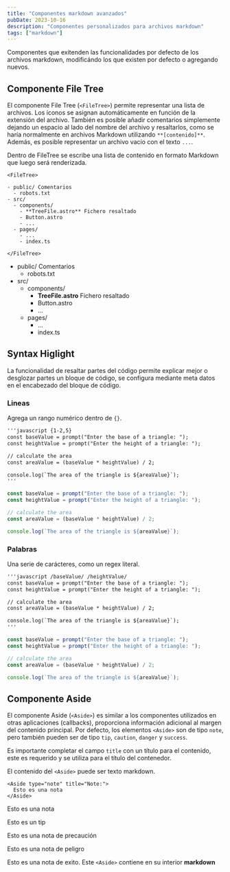 ---
title: "Componentes markdown avanzados"
pubDate: 2023-10-16
description: "Componentes personalizados para archivos markdown"
tags: ["markdown"]
---


Componentes que exitenden las funcionalidades por defecto de los archivos markdown, modificándo los que
existen por defecto o agregando nuevos.

## Componente File Tree

El componente File Tree (`<FileTree>`) permite representar una lista de archivos. Los íconos se asignan
automáticamente en función de la extensión del archivo. También es posible añadir comentarios
simplemente dejando un espacio al lado del nombre del archivo y resaltarlos, como se haría
normalmente en archivos Markdown utilizando `**[contenido]**`. Además, es posible representar un
archivo vacío con el texto `...`.

Dentro de FileTree se escribe una lista de contenido en formato Markdown que luego será renderizada.

```mdx
<FileTree>

- public/ Comentarios
  - robots.txt
- src/
  - components/
    - **TreeFile.astro** Fichero resaltado
    - Button.astro
    - ...
  - pages/
    - ...
    - index.ts

</FileTree>
```

<FileTree>

- public/ Comentarios
  - robots.txt
- src/
  - components/
    - **TreeFile.astro** Fichero resaltado
    - Button.astro
    - ...
  - pages/
    - ...
    - index.ts

</FileTree>

## Syntax Higlight

La funcionalidad de resaltar partes del código permite explicar mejor o desglozar partes un
bloque de código, se configura mediante meta datos en el encabezado del bloque de código.

### Lineas

Agrega un rango numérico dentro de `{}`.

```txt
'''javascript {1-2,5}
const baseValue = prompt("Enter the base of a triangle: ");
const heightValue = prompt("Enter the height of a triangle: ");

// calculate the area
const areaValue = (baseValue * heightValue) / 2;

console.log(`The area of the triangle is ${areaValue}`);
'''
```

```javascript {1-2,5}
const baseValue = prompt("Enter the base of a triangle: ");
const heightValue = prompt("Enter the height of a triangle: ");

// calculate the area
const areaValue = (baseValue * heightValue) / 2;

console.log(`The area of the triangle is ${areaValue}`);
```

### Palabras

Una serie de carácteres, como un regex literal.

```txt
'''javascript /baseValue/ /heightValue/
const baseValue = prompt("Enter the base of a triangle: ");
const heightValue = prompt("Enter the height of a triangle: ");

// calculate the area
const areaValue = (baseValue * heightValue) / 2;

console.log(`The area of the triangle is ${areaValue}`);
'''
```

```javascript /baseValue/ /heightValue/
const baseValue = prompt("Enter the base of a triangle: ");
const heightValue = prompt("Enter the height of a triangle: ");

// calculate the area
const areaValue = (baseValue * heightValue) / 2;

console.log(`The area of the triangle is ${areaValue}`);
```

## Componente Aside

El componente Aside (`<Aside>`) es similar a los componentes utilizados en otras aplicaciones (callbacks),
proporciona información adicional al margen del contenido principal. Por defecto, los elementos `<Aside>`
son de tipo `note`, pero también pueden ser de tipo `tip`, `caution`, `danger` y `success`.

Es importante completar el campo `title` con un título para el contenido, este es requerido y se utiliza
para el título del contenedor.

El contenido del `<Aside>` puede ser texto markdown.

```mdx
<Aside type="note" title="Note:">
  Esto es una nota
</Aside>
```

<Aside type="note" title="Note:">

Esto es una nota

</Aside>

<Aside type="tip" title="Tip:">

Esto es un tip

</Aside>

<Aside type="caution" title="Precaución:">

Esto es una nota de precaución

</Aside>

<Aside type="danger" title="Peligro:">

Esto es una nota de peligro

</Aside>

<Aside type="success" title="Exito!">

Esto es una nota de exito. Este `<Aside>` contiene en su interior **markdown**

</Aside>
